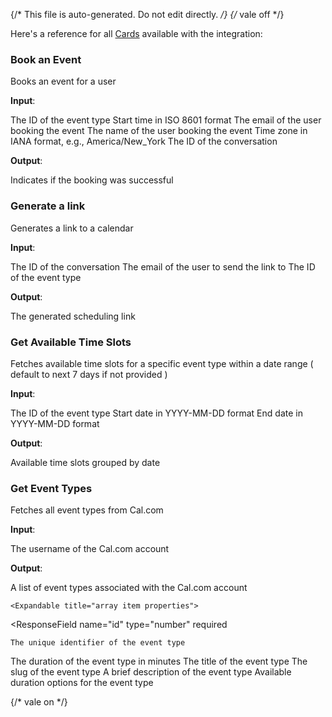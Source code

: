 {/* This file is auto-generated. Do not edit directly. */}
{/* vale off */}

Here's a reference for all [Cards](/learn/reference/cards/) available with the integration:

### Book an Event

Books an event for a user

**Input**:

<Expandable title="input fields">
  <ResponseField
    name="eventTypeId"
    type="number"
    required
  >
    The ID of the event type
  </ResponseField>
  <ResponseField
    name="start"
    type="string"
    required
  >
    Start time in ISO 8601 format
  </ResponseField>
  <ResponseField
    name="email"
    type="string (email)"
    required
  >
    The email of the user booking the event
  </ResponseField>
  <ResponseField
    name="name"
    type="string"
    required
  >
    The name of the user booking the event
  </ResponseField>
  <ResponseField
    name="timeZone"
    type="string"
    required
  >
    Time zone in IANA format, e.g., America/New_York
  </ResponseField>
  <ResponseField
    name="conversationId"
    type="string"
  >
    The ID of the conversation
  </ResponseField>
</Expandable>

**Output**:

<Expandable title="output">
  <ResponseField
    name="success"
    type="boolean"
    required
  >
    Indicates if the booking was successful
  </ResponseField>
</Expandable>

### Generate a link

Generates a link to a calendar

**Input**:

<Expandable title="input fields">
  <ResponseField
    name="conversationId"
    type="string"
    required
  >
    The ID of the conversation
  </ResponseField>
  <ResponseField
    name="email"
    type="string (email)"
    required
  >
    The email of the user to send the link to
  </ResponseField>
  <ResponseField
    name="eventTypeId"
    type="number"
    required
  >
    The ID of the event type
  </ResponseField>
</Expandable>

**Output**:

<Expandable title="output">
  <ResponseField
    name="url"
    type="string"
    required
  >
    The generated scheduling link
  </ResponseField>
</Expandable>

### Get Available Time Slots

Fetches available time slots for a specific event type within a date range ( default to next 7 days if not provided )

**Input**:

<Expandable title="input fields">
  <ResponseField
    name="eventTypeId"
    type="number"
    required
  >
    The ID of the event type
  </ResponseField>
  <ResponseField
    name="startDate"
    type="string"
  >
    Start date in YYYY-MM-DD format
  </ResponseField>
  <ResponseField
    name="endDate"
    type="string"
  >
    End date in YYYY-MM-DD format
  </ResponseField>
</Expandable>

**Output**:

<Expandable title="output">
  <ResponseField
    name="slots"
    type="object"
    required
  >
    Available time slots grouped by date
  </ResponseField>
</Expandable>

### Get Event Types

Fetches all event types from Cal.com

**Input**:

<Expandable title="input fields">
  <ResponseField
    name="username"
    type="string"
    required
  >
    The username of the Cal.com account
  </ResponseField>
</Expandable>

**Output**:

<Expandable title="output">
  <ResponseField
    name="eventTypes"
    type="array"
    required
  >
    A list of event types associated with the Cal.com account

    <Expandable title="array item properties">
  <ResponseField
    name="id"
    type="number"
    required
  >
    The unique identifier of the event type
  </ResponseField>
  <ResponseField
    name="lengthInMinutes"
    type="number"
    required
  >
    The duration of the event type in minutes
  </ResponseField>
  <ResponseField
    name="title"
    type="string"
    required
  >
    The title of the event type
  </ResponseField>
  <ResponseField
    name="slug"
    type="string"
    required
  >
    The slug of the event type
  </ResponseField>
  <ResponseField
    name="description"
    type="string"
    required
  >
    A brief description of the event type
  </ResponseField>
  <ResponseField
    name="lengthInMinutesOptions"
    type="array"
    required
  >
    Available duration options for the event type
  </ResponseField>
    </Expandable>
  </ResponseField>
</Expandable>


{/* vale on */}